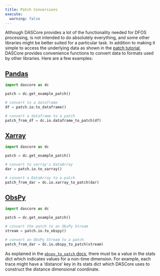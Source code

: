 ```yaml
---
title: Patch Conversions
execute:
  warning: false
---
```


Although DASCore provides a lot of the functionality needed for DFOS processing, is not intended to do absolutely everything, and some other libraries might be better suited for a particular task. In addition to making it simple to access the underlying data as shown in the [patch tutorial](../tutorial/patch.qmd), DASCore provides convenience functions to convert data to formats used by other libraries. Here are a few examples:


## [Pandas](https://pandas.pydata.org/)

```python
import dascore as dc

patch = dc.get_example_patch()

# convert to a dataframe
df = patch.io.to_dataframe()

# convert a dataframe to a patch
patch_from_df = dc.io.dataframe_to_patch(df)
```

## [Xarray](https://docs.xarray.dev/)

```python
import dascore as dc

patch = dc.get_example_patch()

# convert to xarray's DataArray
dar = patch.io.to_xarray()

# convert a DataArray to a patch
patch_from_dar = dc.io.xarray_to_patch(dar)
```

## [ObsPy](https://docs.obspy.org/)

```python
import dascore as dc

patch = dc.get_example_patch()

# convert the patch to an ObsPy Stream
stream = patch.io.to_obspy()

# convert an ObsPy Stream to a patch
patch_from_dar = dc.io.obspy_to_patch(stream)
```

:::{.callout-note}
As explained in the [`obspy_to_patch` docs](`dascore.utils.io.obspy_to_patch`), there must be a value in the stats dict which indicates values for a non-time dimension. For example, each trace might have a 'distance' key in its stats dict which DASCore uses to construct the distance dimensional coordinate.
:::
